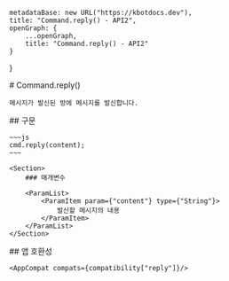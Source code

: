 
    metadataBase: new URL("https://kbotdocs.dev"),
    title: "Command.reply() - API2",
    openGraph: {
        ...openGraph,
        title: "Command.reply() - API2"
    }
}

<Section>
    # Command.reply()

    메시지가 발신된 방에 메시지를 발신합니다.
</Section>
<Section>
    ## 구문

    ~~~js
    cmd.reply(content);
    ~~~

    <Section>
        ### 매개변수

        <ParamList>
            <ParamItem param={"content"} type={"String"}>
                발신할 메시지의 내용
            </ParamItem>
        </ParamList>
    </Section>
</Section>
<Section>
    ## 앱 호환성

    <AppCompat compats={compatibility["reply"]}/>
</Section>